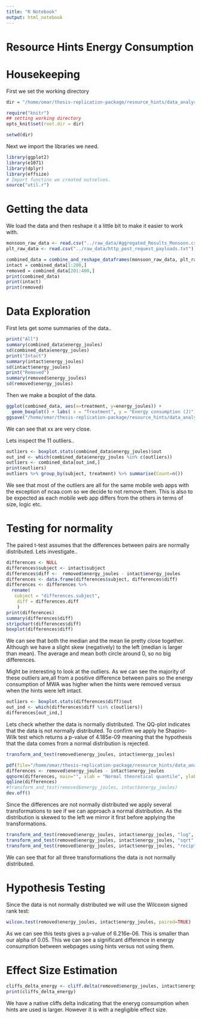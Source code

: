 ```yaml
---
title: "R Notebook"
output: html_notebook
---
```

# Resource Hints Energy Consumption
# Housekeeping

First we set the working directory
```r
dir = "/home/omar/thesis-replication-package/resource_hints/data_analysis"
```

```r
require("knitr")
## setting working directory
opts_knit$set(root.dir = dir)
```

```r
setwd(dir)
```

Next we import the libraries we need.
```r
library(ggplot2)
library(e1071)
library(dplyr)
library(effsize)
# Import functins we created outselves.
source("util.r")
```

# Getting the data
We load the data and then reshape it a little bit to make it easier to work with.
```r
monsoon_raw_data <- read.csv("../raw_data/Aggregated_Results_Monsoon.csv")
plt_raw_data <- read.csv("../raw_data/http_post_request_payloads.txt")

combined_data = combine_and_reshape_dataframes(monsoon_raw_data, plt_raw_data, "noremovehints")
intact = combined_data[1:200,]
removed = combined_data[201:400,]
print(combined_data)
print(intact)
print(removed)
```

# Data Exploration

First lets get some summaries of the data..
```r
print("All")
summary(combined_data$energy_joules)
sd(combined_data$energy_joules)
print("Intact")
summary(intact$energy_joules)
sd(intact$energy_joules)
print("Removed")
summary(removed$energy_joules)
sd(removed$energy_joules)
```
Then we make a boxplot of the data.
```r
ggplot(combined_data, aes(x=treatment, y=energy_joules)) + 
  geom_boxplot() + labs( x = "Treatment", y = "Energy consumption (J)") + scale_x_discrete(labels=c("Intact", "Removed"))
ggsave("/home/omar/thesis-replication-package/resource_hints/data_analysis/plots/box_plot_resource_hints_energy_consumption.pdf")
```
We can see that xx are very close.


Lets inspect the 11 outliers..
```r
outliers <- boxplot.stats(combined_data$energy_joules)$out
out_ind <- which(combined_data$energy_joules %in% c(outliers))
outliers <- combined_data[out_ind,]
print(outliers)
outliers %>% group_by(subject, treatment) %>% summarise(Count=n())
```
We see that most of the outliers are all for the same mobile web apps with the exception of ncaa.com so we decide to not remove them. This is also to be expected as each mobile web app differs from the others in terms of size, logic etc.

# Testing for normality
The paired t-test assumes that the differences between pairs are normally distributed. Lets investigate..
```r
differences <- NULL
differences$subject <- intact$subject
differences$diff <-  removed$energy_joules - intact$energy_joules
differences <- data.frame(differences$subject, differences$diff)
differences <- differences %>%
  rename(
   subject = "differences.subject",
    diff = differences.diff
    )
print(differences)
summary(differences$diff)
stripchart(differences$diff)
boxplot(differences$diff)
```
We can see that both the median and the mean lie pretty close together. Although we have a slight skew (negatively) to the left (median is larger than mean). The average and mean both circle around 0, so no big differences.

Might be interesting to look at the outliers. As we can see the majority of these outliers are,all from a positive difference between pairs so the energy consumption of MWA was higher when the hints were removed versus when the hints were left intact.

```r
outliers <- boxplot.stats(differences$diff)$out
out_ind <- which(differences$diff %in% c(outliers))
differences[out_ind,]
```


Lets check whether the data is normally distributed. The QQ-plot indicates that the data is not normally distributed. To confirm we apply he Shapiro-Wilk test which returns a p-value of 4.185e-09 meaning that the hypothesis that the data comes from a normal distribution is rejected. 

```r
transform_and_test(removed$energy_joules, intact$energy_joules)
```
```r
pdf(file="/home/omar/thesis-replication-package/resource_hints/data_analysis/plots/qqplot_hints_energy.pdf")
differences <- removed$energy_joules - intact$energy_joules
qqnorm(differences, main="", xlab = "Normal theoretical quantile", ylab="Energy consumption differences sample quantile (J)")
qqline(differences)
#transform_and_test(removed$energy_joules, intact$energy_joules)
dev.off()
```
Since the differences are not normally distributed we apply several transformations to see if we can approach a normal distribution. As the distribution is skewed to the left we mirror it first before applying the transformations.

```r
transform_and_test(removed$energy_joules, intact$energy_joules, "log", reverse=TRUE)
transform_and_test(removed$energy_joules, intact$energy_joules, "sqrt", reverse=TRUE)
transform_and_test(removed$energy_joules, intact$energy_joules, "recip", reverse=TRUE)
```

We can see that for all three transformations the data is not normally distributed.

# Hypothesis Testing
Since the data is not normally distributed we  will use the Wilcoxon signed rank test:
```r
wilcox.test(removed$energy_joules, intact$energy_joules, paired=TRUE)
```
As we can see this tests gives a p-value of 6.216e-06. This is smaller than our alpha of 0.05. This we can see a significant difference in energy consumption between webpages using hints versus not using them.

# Effect Size Estimation
```r
cliffs_delta_energy <- cliff.delta(removed$energy_joules, intact$energy_joules)
print(cliffs_delta_energy)
```
We have a native cliffs delta indicating that the eneryg consumption when hints are used is larger. However it is with a negligible effect size.




